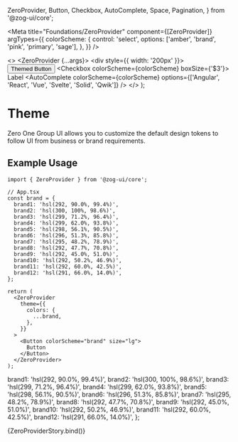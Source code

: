  ZeroProvider,
  Button,
  Checkbox,
  AutoComplete,
  Space,
  Pagination,
} from '@zog-ui/core';

<Meta
  title="Foundations/ZeroProvider"
  component={[ZeroProvider]}
  argTypes={{
    colorScheme: {
      control: 'select',
      options: ['amber', 'brand', 'pink', 'primary', 'sage'],
    },
  }}
/>

  <>
    <ZeroProvider {...args}>
      <div style={{ width: '200px' }}>
        <Space direction="column">
          <Button intent="primary" size="lg" colorScheme={colorScheme}>
            Themed Button
          </Button>
          <Checkbox colorScheme={colorScheme} boxSize={'$3'}>
            Label
          </Checkbox>
          <AutoComplete
            colorScheme={colorScheme}
            options={['Angular', 'React', 'Vue', 'Svelte', 'Solid', 'Qwik']}
          />
          <Pagination
            colorScheme={colorScheme}
            currentPage={6}
            pageSize={10}
            siblingCount={3}
            totalCount={100}
          />
        </Space>
      </div>
    </ZeroProvider>
  </>
);

# Theme

Zero One Group UI allows you to customize the default design tokens to follow UI from business or brand requirements.

## Example Usage

```tsx
import { ZeroProvider } from '@zog-ui/core';

// App.tsx
const brand = {
  brand1: 'hsl(292, 90.0%, 99.4%)',
  brand2: 'hsl(300, 100%, 98.6%)',
  brand3: 'hsl(299, 71.2%, 96.4%)',
  brand4: 'hsl(299, 62.0%, 93.8%)',
  brand5: 'hsl(298, 56.1%, 90.5%)',
  brand6: 'hsl(296, 51.3%, 85.8%)',
  brand7: 'hsl(295, 48.2%, 78.9%)',
  brand8: 'hsl(292, 47.7%, 70.8%)',
  brand9: 'hsl(292, 45.0%, 51.0%)',
  brand10: 'hsl(292, 50.2%, 46.9%)',
  brand11: 'hsl(292, 60.0%, 42.5%)',
  brand12: 'hsl(291, 66.0%, 14.0%)',
};

return (
  <ZeroProvider
    theme={{
      colors: {
        ...brand,
      },
    }}
  >
    <Button colorScheme="brand" size="lg">
      Button
    </Button>
  </ZeroProvider>
);
```

  brand1: 'hsl(292, 90.0%, 99.4%)',
  brand2: 'hsl(300, 100%, 98.6%)',
  brand3: 'hsl(299, 71.2%, 96.4%)',
  brand4: 'hsl(299, 62.0%, 93.8%)',
  brand5: 'hsl(298, 56.1%, 90.5%)',
  brand6: 'hsl(296, 51.3%, 85.8%)',
  brand7: 'hsl(295, 48.2%, 78.9%)',
  brand8: 'hsl(292, 47.7%, 70.8%)',
  brand9: 'hsl(292, 45.0%, 51.0%)',
  brand10: 'hsl(292, 50.2%, 46.9%)',
  brand11: 'hsl(292, 60.0%, 42.5%)',
  brand12: 'hsl(291, 66.0%, 14.0%)',
};

<Canvas columns={2} withSource="close">
  <Story
    name="Theme"
    args={{
      theme: {
        colors: {
          ...brand,
        },
      },
      colorScheme: 'brand',
    }}
  >
    {ZeroProviderStory.bind()}
  </Story>
</Canvas>

<ArgsTable of={ZeroProvider} />
